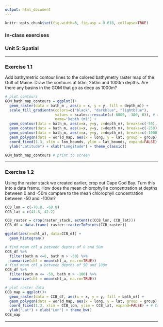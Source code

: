 ```yaml
---
output: html_document
---
```


```r
knitr::opts_chunk$set(fig.width=6, fig.asp = 0.618, collapse=TRUE) 
```

### In-class exercises
### Unit 5: Spatial

***

### Exercise 1.1

Add bathymetric contour lines to the colored bathymetry raster map of the Gulf of Maine. Draw the contours at 50m, 250m and 1000m depths. Are there any basins in the GOM that go as deep as 1000m?

```r
# plot contours
GOM_bath_map_contours = ggplot()+
  geom_raster(data = bath_m , aes(x = x, y = y, fill = depth_m)) + 
  scale_fill_gradientn(colors=c("black", "darkblue", "lightblue"), 
                       values = scales::rescale(c(-6000, -300, 0)), # rescale to make 2 different gradients
                       name="Depth (m)") +
  geom_contour(data = bath_m, aes(x=x, y=y, z=depth_m), breaks=c(-50), size=c(0.25), colour="black") + # add 100m contour
  geom_contour(data = bath_m, aes(x=x, y=y, z=depth_m), breaks=c(-250), size=c(0.5), colour="black") + # add 250m contour
  geom_contour(data = bath_m, aes(x=x, y=y, z=depth_m), breaks=c(-1000), size=c(0.75), colour="black") + # add 250m contour
  geom_polygon(data = world_map, aes(x = long, y = lat, group = group), fill = "black", color = NA) + # add coastline
  coord_fixed(1.3, xlim = lon_bounds, ylim = lat_bounds, expand=FALSE) + # Crop map edges
  ylab("Latitude") + xlab("Longitude") + theme_classic()

GOM_bath_map_contours # print to screen
```

***

### Exercise 1.2

Using the raster stack we created earlier, crop out Cape Cod Bay. Turn this into a data frame. How does the mean chlorophyll a concentration at depths between 0 and -50m compare to the mean chlorophyll concentration between -50 and -100m?

```r
CCB_lon = c(-70.8, -69.8)
CCB_lat = c(41.6, 42.2)

CCB_raster = crop(raster_stack, extent(c(CCB_lon, CCB_lat)))
CCB_df = data.frame( raster::rasterToPoints(CCB_raster))

ggplot(aes(x=chl_a), data=CCB_df) +
  geom_histogram()

# find mean chl_a between depths of 0 and 50m
CCB_df %>%
  filter(bath_m <=0, bath_m > -50) %>%
  summarize(chl = mean(chl_a, na.rm=TRUE))
# find mean chl_a between depths of 50 and 100m
CCB_df %>%
  filter(bath_m <= -50, bath_m > -100) %>%
  summarize(chl = mean(chl_a, na.rm=TRUE))

# plot raster data
CCB_map = ggplot()+
  geom_raster(data = CCB_df, aes(x = x, y = y, fill = bath_m)) + 
  geom_polygon(data = world_map, aes(x = long, y = lat, group = group), fill = "darkgrey", color = NA) + # add coastline; group keeps multipolygon coordinates separated into distinct groups
  coord_fixed(1.3, xlim = CCB_lon, ylim = CCB_lat, expand=FALSE) + # Crop map edges
  ylab("Lat") + xlab("Lon") + theme_bw() 
CCB_map
```

***


